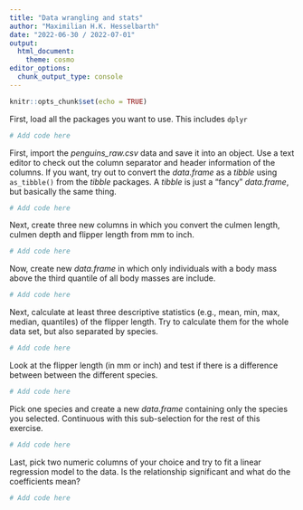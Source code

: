 ```yaml
---
title: "Data wrangling and stats"
author: "Maximilian H.K. Hesselbarth"
date: "2022-06-30 / 2022-07-01"
output:
  html_document:
    theme: cosmo
editor_options: 
  chunk_output_type: console
---
```


```r
knitr::opts_chunk$set(echo = TRUE)
```

First, load all the packages you want to use. This includes `dplyr`

```r

# Add code here

```

First, import the _penguins_raw.csv_ data and save it into an object. Use a text editor to check out the column separator and header information of the columns. If you want, try out to convert the _data.frame_ as a _tibble_ using `as_tibble()` from the _tibble_ packages. A _tibble_ is just a "fancy" _data.frame_, but basically the same thing.

```r

# Add code here

```

Next, create three new columns in which you convert the culmen length, culmen depth and flipper length from mm to inch. 

```r

# Add code here

```

Now, create new _data.frame_ in which only individuals with a body mass above the third quantile of all body masses are include. 

```r

# Add code here

```

Next, calculate at least three descriptive statistics (e.g., mean, min, max, median, quantiles) of the flipper length. Try to calculate them for the whole data set, but also separated by species. 

```r

# Add code here

```

Look at the flipper length (in mm or inch) and test if there is a difference between between the different species.

```r

# Add code here

```

Pick one species and create a new _data.frame_ containing only the species you selected. Continuous with this sub-selection for the rest of this exercise.

```r

# Add code here

```

Last, pick two numeric columns of your choice and try to fit a linear regression model to the data. Is the relationship significant and what do the coefficients mean?

```r

# Add code here

```
